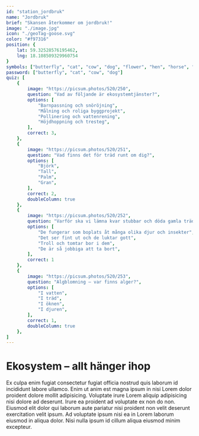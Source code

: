 ```yaml
---
id: "station_jordbruk"
name: "Jordbruk"
brief: "Skansen återkommer om jordbruk!"
image: "./image.jpg"
icon: "./geoTag-goose.svg"
color: "#f97316"
position: {
    lat: 59.32528576195462,
    lng: 18.108509329960754
}
symbols: ["butterfly", "cat", "cow", "dog", "flower", "hen", "horse", "pig", "sheep"]
password: ["butterfly", "cat", "cow", "dog"]
quiz: [
    {
        image: "https://picsum.photos/520/250",
        question: "Vad av följande är ekosystemtjänster?",
        options: [
            "Barnpassning och snöröjning",
            "Målning och roliga byggprojekt",
            "Pollinering och vattenrening",
            "Höjdhoppning och tresteg",
        ],
        correct: 3,
    },
    {
        image: "https://picsum.photos/520/251",
        question: "Vad finns det för träd runt om dig?",
        options: [
            "Björk",
            "Tall",
            "Palm",
            "Gran",
        ],
        correct: 2,
        doubleColumn: true
    },
    {
        image: "https://picsum.photos/520/252",
        question: "Varför ska vi lämna kvar stubbar och döda gamla träd när vi avverkar skog?",
        options: [
            "De fungerar som boplats åt många olika djur och insekter",
            "Det ser fint ut och de luktar gott",
            "Troll och tomtar bor i dem",
            "De är så jobbiga att ta bort",
        ],
        correct: 1
    },
    {
        image: "https://picsum.photos/520/253",
        question: "Algblomning – var finns alger?",
        options: [
            "I vatten",
            "I träd",
            "I öknen",
            "I djuren",
        ],
        correct: 1,
        doubleColumn: true
    },
]
---
```


# Ekosystem – allt hänger ihop

Ex culpa enim fugiat consectetur fugiat officia nostrud quis laborum id incididunt labore ullamco. Enim ut anim est magna ipsum in nisi Lorem dolor proident dolore mollit adipisicing. Voluptate irure Lorem aliquip adipisicing nisi dolore ad deserunt. Irure ea proident ad voluptate ex non do non. Eiusmod elit dolor qui laborum aute pariatur nisi proident non velit deserunt exercitation velit ipsum. Ad voluptate ipsum nisi ea in Lorem laborum eiusmod in aliqua dolor. Nisi nulla ipsum id cillum aliqua eiusmod minim excepteur.
